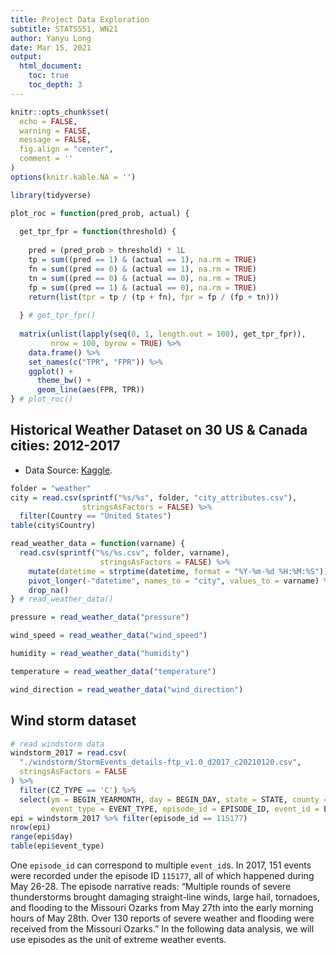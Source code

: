 ```yaml
---
title: Project Data Exploration
subtitle: STATS551, WN21
author: Yanyu Long
date: Mar 15, 2021
output: 
  html_document:
    toc: true
    toc_depth: 3
---
```


```r
knitr::opts_chunk$set(
  echo = FALSE,
  warning = FALSE,
  message = FALSE,
  fig.align = "center",
  comment = ''
)
options(knitr.kable.NA = '') 

library(tidyverse)

plot_roc = function(pred_prob, actual) {
  
  get_tpr_fpr = function(threshold) {
    
    pred = (pred_prob > threshold) * 1L
    tp = sum((pred == 1) & (actual == 1), na.rm = TRUE)
    fn = sum((pred == 0) & (actual == 1), na.rm = TRUE)
    tn = sum((pred == 0) & (actual == 0), na.rm = TRUE)
    fp = sum((pred == 1) & (actual == 0), na.rm = TRUE)
    return(list(tpr = tp / (tp + fn), fpr = fp / (fp + tn)))
    
  } # get_tpr_fpr()
  
  matrix(unlist(lapply(seq(0, 1, length.out = 100), get_tpr_fpr)), 
         nrow = 100, byrow = TRUE) %>%
    data.frame() %>%
    set_names(c("TPR", "FPR")) %>%
    ggplot() +
      theme_bw() +
      geom_line(aes(FPR, TPR))
} # plot_roc()
```

## Historical Weather Dataset on 30 US & Canada cities: 2012-2017

* Data Source: [Kaggle](https://www.kaggle.com/selfishgene/historical-hourly-weather-data). 

```r
folder = "weather"
city = read.csv(sprintf("%s/%s", folder, "city_attributes.csv"), 
                stringsAsFactors = FALSE) %>%
  filter(Country == "United States")
table(city$Country)
```

```r
read_weather_data = function(varname) {
  read.csv(sprintf("%s/%s.csv", folder, varname),
                    stringsAsFactors = FALSE) %>%
    mutate(datetime = strptime(datetime, format = "%Y-%m-%d %H:%M:%S")) %>%
    pivot_longer(-"datetime", names_to = "city", values_to = varname) %>%
    drop_na()
} # read_weather_data()
```

```r
pressure = read_weather_data("pressure")

wind_speed = read_weather_data("wind_speed")

humidity = read_weather_data("humidity")

temperature = read_weather_data("temperature")

wind_direction = read_weather_data("wind_direction")
```

## Wind storm dataset

```r
# read windstorm data
windstorm_2017 = read.csv(
  "./windstorm/StormEvents_details-ftp_v1.0_d2017_c20210120.csv",
  stringsAsFactors = FALSE
) %>% 
  filter(CZ_TYPE == 'C') %>%
  select(ym = BEGIN_YEARMONTH, day = BEGIN_DAY, state = STATE, county = CZ_NAME, 
         event_type = EVENT_TYPE, episode_id = EPISODE_ID, event_id = EVENT_ID)
epi = windstorm_2017 %>% filter(episode_id == 115177)
nrow(epi)
range(epi$day)
table(epi$event_type)
```

One `episode_id` can correspond to multiple `event_id`s. In 2017, 151 events were recorded under the episode ID `115177`, all of which happened during May 26-28. The episode narrative reads: "Multiple rounds of severe thunderstorms brought damaging straight-line winds, large hail, tornadoes, and flooding to the Missouri Ozarks from May 27th into the early morning hours of May 28th. Over 130 reports of severe weather and flooding were received from the Missouri Ozarks." 
In the following data analysis, we will use episodes as the unit of extreme weather events. 
